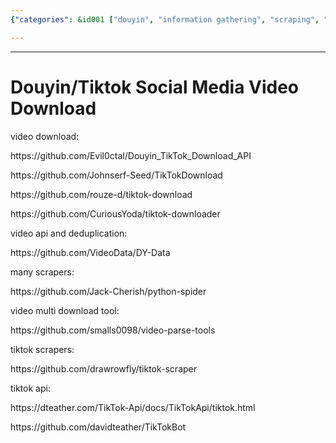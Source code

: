 ```yaml
---
{"categories": &id001 ["douyin", "information gathering", "scraping", "tiktok", "video scraping", "video source"], "category": "Video Downloading Tools", "date": "2022-05-05 02:23:53", "description": "This article discusses various resources and tools available for downloading TikTok videos, such as APIs, scrapers, deduplication tools, and multi-download utilities. These comments provide valuable information for anyone looking to download TikTok videos efficiently.", "tags": *id001, "title": "Douyin or Tiktok Social Media Video Download"}

---
```


------

# Douyin/Tiktok Social Media Video Download

video download:

https://github.com/Evil0ctal/Douyin_TikTok_Download_API

https://github.com/Johnserf-Seed/TikTokDownload

https://github.com/rouze-d/tiktok-download

https://github.com/CuriousYoda/tiktok-downloader

video api and deduplication:

https://github.com/VideoData/DY-Data

many scrapers:

https://github.com/Jack-Cherish/python-spider

video multi download tool:

https://github.com/smalls0098/video-parse-tools

tiktok scrapers:

https://github.com/drawrowfly/tiktok-scraper

tiktok api:

https://dteather.com/TikTok-Api/docs/TikTokApi/tiktok.html

https://github.com/davidteather/TikTokBot


